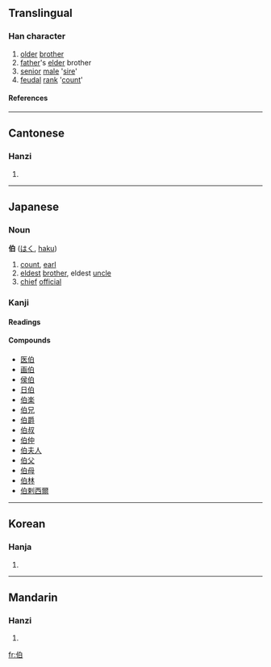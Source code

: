 ==Translingual==
===Han character===
{{Han char|rad=人|as=05|sn=7|four=2620<sub>0</sub>|canj=人竹日 (OHA)}}
# [[older]] [[brother]]
# [[father]]'s [[elder]] brother
# [[senior]] [[male]] '[[sire]]'
# [[feudal]] [[rank]] '[[count]]'
====References====
{{Han ref|kx=0096.160|dkj=00466|dj=0204.200|hdz=10136.020|uh=4F2F|ud=20271|bh=A742|bd=42818}}
----
==Cantonese==
===Hanzi===
{{yue-hanzi|jyut=|y=ba3, baak3}}
# {{defn|Cantonese}}
----
== Japanese ==
===Noun===
'''伯''' ([[はく]], [[haku]])
# [[count]], [[earl]]
# [[eldest]] [[brother]], eldest [[uncle]]
# [[chief]] [[official]]


===Kanji===
{{ja-kanji|grade=|rs=人05}}
====Readings====
{{ja-readings|on=[[はく]] ([[haku]]), [[は]] ([[ha]])|kun=[[おさ]] ([[osa]]), [[はたがしら]] ([[hatagashira]])}}
====Compounds====
*[[医伯]]
*[[画伯]]
*[[侯伯]]
*[[日伯]]
*[[伯楽]]
*[[伯兄]]
*[[伯爵]]
*[[伯叔]]
*[[伯仲]]
*[[伯夫人]]
*[[伯父]]
*[[伯母]]
*[[伯林]]
*[[伯剌西爾]]
----
==Korean==
===Hanja===
{{ko-hanja|hangeul=[[백]], [[패]]|eumhun=맏, 우두머리, 큰아버지, 백작|rv=baek, pae|mr=paek, p'ae}}
# {{defn|Korean}}

----
==Mandarin==
===Hanzi===
{{cmn-hanzi|pin=[[bó]] (bo2)|wg=po<sup>2</sup>}}
# {{defn|Mandarin}}

[[fr:伯]]